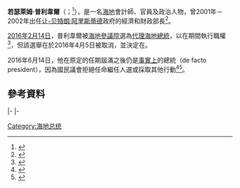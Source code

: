 {{多個問題|
{{Expand|time=2016-04-24T01:31:04+00:00}}
{{请求翻译|time=2016-04-24T01:31:04+00:00}} 
}}
{{noteTA
|1=zh:普利韋爾;zh-cn:普利韦尔;zh-tw:普利衛;
}}
{{Infobox Officeholder
|name             = 若瑟萊姆·普利韋爾
|native_name      = Jocelerme Privert
|native_name_lang = ht
|image            = 
|caption        = 
|office         = [[海地国家元首列表|海地總統]]<br>{{small|（臨時）}}
|primeminister  = {{le|埃文斯·保羅|Evans Paul}}<br>[[費利茨·尚|費利茨·尚]]{{small|（代理）}}<br>[[依耐斯·讓-夏爾|依耐斯·讓-夏爾]]
|term_start     = 2016年2月14日
|term_end       = 2017年2月7日
|predecessor    = [[米歇爾·馬爾泰利|米歇爾·馬爾泰利]]
|successor      = [[喬夫內爾·莫伊斯|喬夫內爾·莫伊斯]]
|office1        = [[海地參議院|海地參議院]]議長
|term_start1    = 2016年1月14日
|term_end1      = 2016年2月14日
|predecessor1   = {{link-fr|安德里斯·里奇|Andris Riché}}
|successor1     = {{link-fr|羅納德·拉維奇|Ronald Larêche}}
|office2        = {{link-fr|海地內政部長|Liste des ministres haïtiens de l'Intérieur}}
|president2     = [[让-贝特朗·阿里斯蒂德|让-贝特朗·阿里斯蒂德]]
|primeminister2 = [[伊凡·内普图恩|伊凡·内普图恩]]
|term_start2    = 2002年3月18日
|term_end2      = 2004年3月12日
|predecessor2   = 亨利-克洛德·梅納德
|successor2     = [[埃拉尔·亚伯拉罕|埃拉尔·亚伯拉罕]]
|birth_date     = {{birth date and age|1953|2|1|df=y}}
|birth_place    = {{HTI}}{{le|佩蒂特-特魯-德-尼佩斯|Petit-Trou-de-Nippes}}
|death_date     = 
|death_place    = 
|party          = {{le|團結聯盟 (海地)|Inite|團結聯盟}}
|spouse         = 吉內特·米肖（Ginette Michaud）<ref>{{cite web | url=http://www.miamiherald.com/news/nation-world/world/americas/haiti/article61198882.html | title=Haiti’s Jocelerme Privert: From ‘political prisoner’ to president | publisher=Miami Herald | work=Miami Herald | date=17 February 2016 | accessdate=17 March 2016 | author=Charles, Jacqueline | archive-date=2019-08-02 | archive-url=https://web.archive.org/web/20190802193318/https://www.miamiherald.com/news/nation-world/world/americas/haiti/article61198882.html | dead-url=no }}</ref>
|children       = 
|alma_mater     = 
|religion       = 
|signature      = 
}}

'''若瑟萊姆·普利韋爾'''（{{lang-ht|Jocelerme Privert}}；{{bd|1953年|2月1日}}<ref>{{Cite web |url=http://www.leparlementhaitien.info/lesenat/fr/connaissance-du-senat/nos-senateurs/102-jocelerme-privert.html |title=Jocelerme Privert |access-date=2016-04-24 |archive-date=2016-03-25 |archive-url=https://web.archive.org/web/20160325180311/http://www.leparlementhaitien.info/lesenat/fr/connaissance-du-senat/nos-senateurs/102-jocelerme-privert.html |dead-url=yes }}</ref>），是一名[[海地|海地]]會計師、官員及政治人物，曾2001年－2002年出任[[让-贝特朗·阿里斯蒂德|让-贝特朗·阿里斯蒂德]]政府的經濟和財政部長<ref>{{cite book | title=South America, Central America and the Caribbean 2002 | publisher=Routledge | author=Ed 2002 | year=2002 | pages=476}}</ref>。

[[2016年2月海地總統選舉|2016年2月14日]]，普利韋爾被[[海地參議院|海地參議院]]選為[[代理|代理]][[海地總統|海地總統]]，以在{{le|2015－2016年海地總統選舉|Haitian presidential election, 2015–16|不超過120天的大選}}期間執行職權<ref>{{Cite web |url=http://news.yahoo.com/haiti-lawmakers-elect-jocelerme-privert-interim-president-084938170.html;_ylt=AwrXgSLNQMBWBAYAp53QtDMD;_ylu=X3oDMTByYnR1Zmd1BGNvbG8DZ3ExBHBvcwMyBHZ0aWQDBHNlYwNzcg-- |title=(AFP via Yahoo! News) |access-date=2016-04-24 |archive-date=2019-09-09 |archive-url=https://web.archive.org/web/20190909210751/https://news.yahoo.com/haiti-lawmakers-elect-jocelerme-privert-interim-president-084938170.html;_ylt=AwrXgSLNQMBWBAYAp53QtDMD;_ylu=X3oDMTByYnR1Zmd1BGNvbG8DZ3ExBHBvcwMyBHZ0aWQDBHNlYwNzcg-- |dead-url=no }}</ref>，但該選舉在{{le|臨時選舉委員會|Provisional Electoral Council}}於2016年4月5日被取消，並決定在{{le|2016年11月海地總統選舉|Haitian presidential election, November 2016|2016年10月初舉行新選舉}}。

2016年6月14日，他在原定的任期屆滿之後仍是[[事實上|事實上]]的總統（de facto president），因為國民議會拒絕任命繼任人選或採取其他行動<ref>{{Cite web |url=http://abcnews.go.com/International/wireStory/interim-presidents-mandate-expires-drifting-haiti-39864576 |title=存档副本 |access-date=2016-11-29 |archive-date=2016-06-24 |archive-url=https://web.archive.org/web/20160624102650/http://abcnews.go.com/International/wireStory/interim-presidents-mandate-expires-drifting-haiti-39864576 |dead-url=no }}</ref><ref>{{cite web | url=http://sentinel.ht/2016/06/15/haiti-president-falls-defacto/ | title=President falls de facto | publisher=Sentinel Publishing | work=Haiti Sentinel | date=14 June 2016 | accessdate=11 July 2016 | author=Maxime, Samuel | archive-url=https://web.archive.org/web/20160821113247/http://sentinel.ht/2016/06/15/haiti-president-falls-defacto/ | archive-date=2016-08-21 | dead-url=yes }}</ref>。

==參考資料==
{{reflist}}

{{s-start}}
{{s-off}}
{{s-bef|before=亨利-克洛德·梅納德}}
{{s-ttl|title={{link-fr|海地內政部長|Liste des ministres haïtiens de l'Intérieur}}|years=2002年－2004年}}
{{s-aft|after=[[埃拉尔·亚伯拉罕|埃拉尔·亚伯拉罕]]}}
|-
{{s-bef|before={{link-fr|安德里斯·里奇|Andris Riché}}}}
{{s-ttl|title=[[海地參議院|海地參議院]]議長|years=2016年}}
{{s-aft|after={{link-fr|羅納德·拉維奇|Ronald Larêche}}}}
|-
{{s-bef|before=[[米歇爾·馬爾泰利|米歇爾·馬爾泰利]]}}
{{s-ttl|title=[[海地国家元首列表|海地總統]]|years=2016年<br>{{small|（臨時）}}}}
{{s-aft|after=[[喬夫內爾·莫伊斯|喬夫內爾·莫伊斯]]}}
{{s-end}}
{{海地國家元首}}
{{Authority control}}

{{DEFAULTSORT:Privert, Jocelerme}}
[[Category:海地总统|Category:海地总统]]
